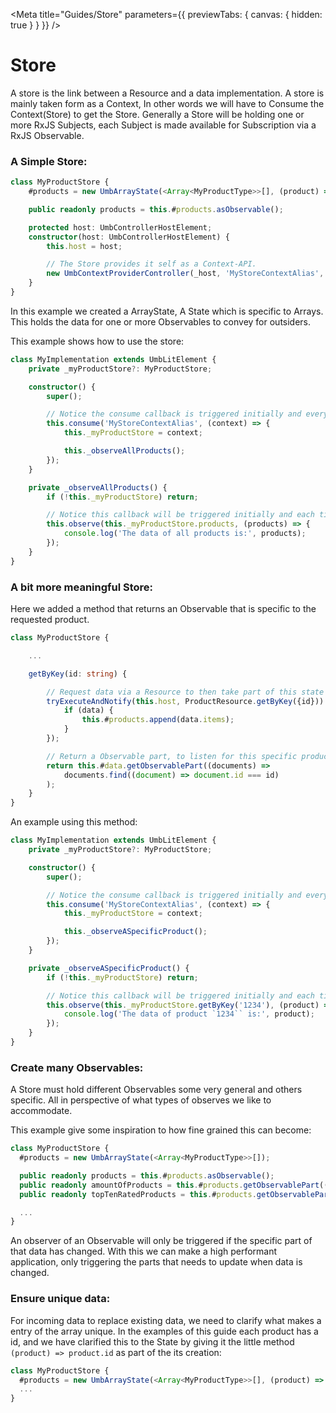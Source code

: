 
<Meta title="Guides/Store" parameters={{ previewTabs: { canvas: { hidden: true } } }} />

# Store

A store is the link between a Resource and a data implementation. A store is mainly taken form as a Context, In other words we will have to Consume the Context(Store) to get the Store.
Generally a Store will be holding one or more RxJS Subjects, each Subject is made available for Subscription via a RxJS Observable.

### A Simple Store:

```typescript
class MyProductStore {
	#products = new UmbArrayState(<Array<MyProductType>>[], (product) => product.id);

	public readonly products = this.#products.asObservable();

	protected host: UmbControllerHostElement;
	constructor(host: UmbControllerHostElement) {
		this.host = host;

		// The Store provides it self as a Context-API.
		new UmbContextProviderController(_host, 'MyStoreContextAlias', this);
	}
}
```

In this example we created a ArrayState, A State which is specific to Arrays.
This holds the data for one or more Observables to convey for outsiders.

This example shows how to use the store:

```typescript
class MyImplementation extends UmbLitElement {
	private _myProductStore?: MyProductStore;

	constructor() {
		super();

		// Notice the consume callback is triggered initially and everytime the Context is changed.
		this.consume('MyStoreContextAlias', (context) => {
			this._myProductStore = context;

			this._observeAllProducts();
		});
	}

	private _observeAllProducts() {
		if (!this._myProductStore) return;

		// Notice this callback will be triggered initially and each time the products change:
		this.observe(this._myProductStore.products, (products) => {
			console.log('The data of all products is:', products);
		});
	}
}
```

### A bit more meaningful Store:

Here we added a method that returns an Observable that is specific to the requested product.

```typescript
class MyProductStore {

	...

	getByKey(id: string) {

		// Request data via a Resource to then take part of this state when recieved.
		tryExecuteAndNotify(this.host, ProductResource.getByKey({id})).then(({ data }) => {
			if (data) {
				this.#products.append(data.items);
			}
		});

		// Return a Observable part, to listen for this specific product and the future changes of it.
		return this.#data.getObservablePart((documents) =>
			documents.find((document) => document.id === id)
		);
	}
}
```

An example using this method:

```typescript
class MyImplementation extends UmbLitElement {
	private _myProductStore?: MyProductStore;

	constructor() {
		super();

		// Notice the consume callback is triggered initially and everytime the Context is changed.
		this.consume('MyStoreContextAlias', (context) => {
			this._myProductStore = context;

			this._observeASpecificProduct();
		});
	}

	private _observeASpecificProduct() {
		if (!this._myProductStore) return;

		// Notice this callback will be triggered initially and each time the specific product change:
		this.observe(this._myProductStore.getByKey('1234'), (product) => {
			console.log('The data of product `1234`` is:', product);
		});
	}
}
```

### Create many Observables:

A Store must hold different Observables some very general and others specific. All in perspective of what types of observes we like to accommodate.

This example give some inspiration to how fine grained this can become:

```typescript
class MyProductStore {
  #products = new UmbArrayState(<Array<MyProductType>>[]);

  public readonly products = this.#products.asObservable();
  public readonly amountOfProducts = this.#products.getObservablePart((products) => products.length);
  public readonly topTenRatedProducts = this.#products.getObservablePart((products) => products.sort((a, b) => b.rating - a.rating).slice(0, 10));

  ...
}
```

An observer of an Observable will only be triggered if the specific part of that data has changed.
With this we can make a high performant application, only triggering the parts that needs to update when data is changed.

### Ensure unique data:

For incoming data to replace existing data, we need to clarify what makes a entry of the array unique.
In the examples of this guide each product has a id, and we have clarified this to the State by giving it the little method `(product) => product.id` as part of the its creation:

```typescript
class MyProductStore {
  #products = new UmbArrayState(<Array<MyProductType>>[], (product) => product.id);
  ...
}
```
